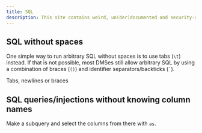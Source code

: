 ```yaml
---
title: SQL
description: This site contains weird, un(der)documented and security-relevant behaviour of SQL in its various flavors.
---
```


## SQL without spaces

One simple way to run arbitrary SQL without spaces is to use tabs (`\t`) instead. If that is not possible, most DMSes
still allow arbitrary SQL by using a combination of braces (`()`) and identifier separators/backticks (``` ` ```).

Tabs, newlines or braces

## SQL queries/injections without knowing column names

Make a subquery and select the columns from there with `as`.
